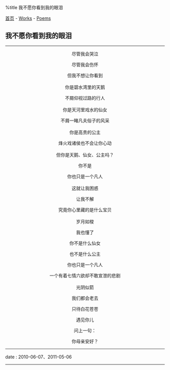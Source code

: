 %title 我不愿你看到我的眼泪

[[../../index|首页]] - [[../index|Works]] - [[index|Poems]]
==我不愿你看到我的眼泪==
----
<center>
尽管我会哭泣

尽管我会伤怀

但我不想让你看到<br><br>

你是碧水湾里的天鹅

不屑仰视过路的行人<br><br>

你是天河里戏水的仙女

不屑一睹凡夫俗子的风采<br><br>

你是高贵的公主

烽火戏诸侯也不会让你心动<br><br>

但你是天鹅、仙女、公主吗？

你不是

你也只是一个凡人<br><br>

这就让我困惑

让我不解

究竟你心里藏的是什么宝贝<br><br>

岁月如梭

我也懂了

你不是什么仙女

也不是什么公主

你也只是一个凡人

一个有着七情六欲却不敢宣泄的悲剧<br><br>

光阴似箭

我们都会老去

只待白花苍苍

遇见你儿

问上一句：

你母亲安好？
</center>
----
<red>date</red> : 2010-06-07、2011-05-06
----

